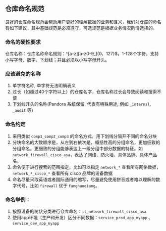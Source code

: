 
## 仓库命名规范

良好的仓库命名规范会帮助用户更好的理解数据的业务和含义，我们对仓库的命名有如下建议，其中基础规范是必须遵守，可选规范是根据业务情况酌情选择的。

### 命名的硬性要求

仓库名称：仓库名称命名规则：^[a-z][a-z0-9_]{0，127}$，1-128个字符，支持小写字母、数字、下划线；并且必须以小写字母开头。

### 应该避免的名称

1. 单字符名称, 单字符无法明确表义
2. 过长（如超过40个字符以上）的仓库名字，仓库名称过长会导致阅读和搜索不便
3. 下划线开头的名称(Pandora 系统保留, 代表有特殊用途, 例如 `_internal`, `_audit` 等)

### 命名约定

1. 采用类似 `comp1_comp2_comp3` 的命名方式，用下划线分隔开不同的命名分块
2. 分块命名的大致顺序是，从左到右依次是，概括性高的分组命名，更加细致的分组命名。更细致的分组能够表达上一级分组中部分数据的特征。如 `network_firewall_cisco_asa`，表达了网络、防火墙、具体品牌、具体产品名。
3. 命名便于进行搜索的范围指定，比如可以指定 `network_*` 查看所有网络数据，`network_*_cisco_*` 查看所有 cisco 品牌的设备数据
4. 命名尽量采取英语或者国际通用的缩写，尽量避免使用拼音或者难以理解的数字代号，比如 `firewall` 优于 `fanghuoqiang`。

### 命名举例：

1. 按照设备的树状分类进行仓库命名：`it_network_firewall_cisco_asa` 
2. 使用app环境（生产和开发）区分不同数据：`service_prod_app_myapp` 、 `service_dev_app_myapp` 

